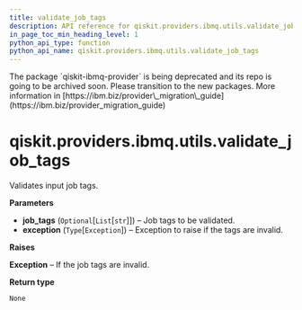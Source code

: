 ```yaml
---
title: validate_job_tags
description: API reference for qiskit.providers.ibmq.utils.validate_job_tags
in_page_toc_min_heading_level: 1
python_api_type: function
python_api_name: qiskit.providers.ibmq.utils.validate_job_tags
---
```


<Admonition title="Warning" type="caution">
  The package `qiskit-ibmq-provider` is being deprecated and its repo is going to be archived soon. Please transition to the new packages. More information in [https://ibm.biz/provider\_migration\_guide](https://ibm.biz/provider_migration_guide)
</Admonition>

# qiskit.providers.ibmq.utils.validate\_job\_tags

<Function id="qiskit.providers.ibmq.utils.validate_job_tags" isDedicatedPage={true} github="https://github.com/qiskit/qiskit-ibmq-provider/tree/stable/0.20/qiskit/providers/ibmq/utils/utils.py" signature="validate_job_tags(job_tags, exception)">
  Validates input job tags.

  **Parameters**

  *   **job\_tags** (`Optional`\[`List`\[`str`]]) – Job tags to be validated.
  *   **exception** (`Type`\[`Exception`]) – Exception to raise if the tags are invalid.

  **Raises**

  **Exception** – If the job tags are invalid.

  **Return type**

  `None`
</Function>

